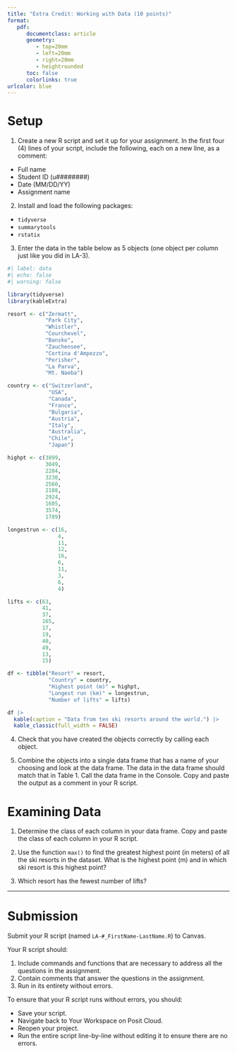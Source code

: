 ```yaml
---
title: "Extra Credit: Working with Data (10 points)"
format:
   pdf:
      documentclass: article
      geometry:
         - top=20mm
         - left=20mm
         - right=20mm
         - heightrounded
      toc: false
      colorlinks: true
urlcolor: blue
---
```


# Setup

1) Create a new R script and set it up for your assignment. In the first four (4) lines of your script, include the following, each on a new line, as a comment:

- Full name
- Student ID (u########)
- Date (MM/DD/YY)
- Assignment name

2) Install and load the following packages:

- `tidyverse`
- `summarytools`
- `rstatix`

3) Enter the data in the table below as 5 objects (one object per column just like you did in LA-3).

```r
#| label: data
#| echo: false
#| warning: false

library(tidyverse)
library(kableExtra)

resort <- c("Zermatt",
            "Park City",
            "Whistler",
            "Courchevel",
            "Bansko",
            "Zauchensee",
            "Cortina d'Ampezzo",
            "Perisher",
            "La Parva",
            "Mt. Naeba")

country <- c("Switzerland",
             "USA",
             "Canada",
             "France",
             "Bulgaria",
             "Austria",
             "Italy",
             "Australia",
             "Chile",
             "Japan")

highpt <- c(3899,
            3049,
            2284,
            3230,
            2560,
            2188,
            2924,
            1605,
            3574,
            1789)

longestrun <- c(16,
                4,
                11,
                12,
                16,
                6,
                11,
                3,
                6,
                4)

lifts <- c(63,
           41,
           37,
           165,
           17,
           19,
           40,
           49,
           13,
           15)

df <- tibble("Resort" = resort,
             "Country" = country,
             "Highest point (m)" = highpt,
             "Longest run (km)" = longestrun,
             "Number of lifts" = lifts)

df |> 
  kable(caption = "Data from ten ski resorts around the world.") |> 
  kable_classic(full_width = FALSE)

```

4) Check that you have created the objects correctly by calling each object.

5) Combine the objects into a single data frame that has a name of your choosing and look at the data frame. The data in the data frame should match that in Table 1. Call the data frame in the Console. Copy and paste the output as a comment in your R script.

# Examining Data

1) Determine the class of each column in your data frame. Copy and paste the class of each column in your R script.

2) Use the function `max()` to find the greatest highest point (in meters) of all the ski resorts in the dataset. What is the highest point (m) and in which ski resort is this highest point?

3) Which resort has the fewest number of lifts?

---

# Submission

Submit your R script (named `LA-#_FirstName-LastName.R`) to Canvas.

Your R script should:

1) Include commands and functions that are necessary to address all the questions in the assignment.
2) Contain comments that answer the questions in the assignment.
3) Run in its entirety without errors.

To ensure that your R script runs without errors, you should:

- Save your script.
- Navigate back to Your Workspace on Posit Cloud.
- Reopen your project.
- Run the entire script line-by-line without editing it to ensure there are no errors.
